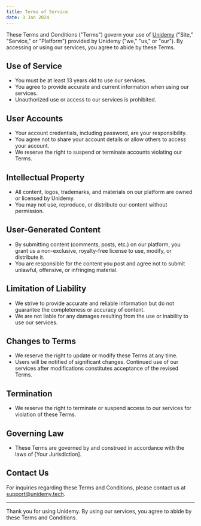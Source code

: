```yaml
---
title: Terms of Service
date: 3 Jan 2024
---
```


These Terms and Conditions ("Terms") govern your use of [Unidemy](https://unidemy.tech) ("Site," "Service," or "Platform") provided by Unidemy ("we," "us," or "our"). By accessing or using our services, you agree to abide by these Terms.

## Use of Service

- You must be at least 13 years old to use our services.
- You agree to provide accurate and current information when using our services.
- Unauthorized use or access to our services is prohibited.

## User Accounts

- Your account credentials, including password, are your responsibility.
- You agree not to share your account details or allow others to access your account.
- We reserve the right to suspend or terminate accounts violating our Terms.

## Intellectual Property

- All content, logos, trademarks, and materials on our platform are owned or licensed by Unidemy.
- You may not use, reproduce, or distribute our content without permission.

## User-Generated Content

- By submitting content (comments, posts, etc.) on our platform, you grant us a non-exclusive, royalty-free license to use, modify, or distribute it.
- You are responsible for the content you post and agree not to submit unlawful, offensive, or infringing material.

## Limitation of Liability

- We strive to provide accurate and reliable information but do not guarantee the completeness or accuracy of content.
- We are not liable for any damages resulting from the use or inability to use our services.

## Changes to Terms

- We reserve the right to update or modify these Terms at any time.
- Users will be notified of significant changes. Continued use of our services after modifications constitutes acceptance of the revised Terms.

## Termination

- We reserve the right to terminate or suspend access to our services for violation of these Terms.

## Governing Law

- These Terms are governed by and construed in accordance with the laws of [Your Jurisdiction].

## Contact Us

For inquiries regarding these Terms and Conditions, please contact us at support@unidemy.tech.

---

Thank you for using Unidemy. By using our services, you agree to abide by these Terms and Conditions.
